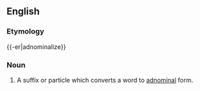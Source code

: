 ==English==

===Etymology===

{{-er|adnominalize}}

===Noun===
{{en-noun}}

# {{context|linguistics}} A suffix or particle which converts a word to [[adnominal]] form.
